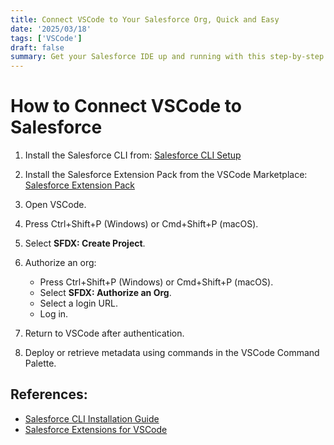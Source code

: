 ```yaml
---
title: Connect VSCode to Your Salesforce Org, Quick and Easy
date: '2025/03/18'
tags: ['VSCode']
draft: false
summary: Get your Salesforce IDE up and running with this step-by-step guide.
---
```

# How to Connect VSCode to Salesforce

1. Install the Salesforce CLI from: [Salesforce CLI Setup](https://developer.salesforce.com/docs/atlas.en-us.sfdx_setup.meta/sfdx_setup/sfdx_setup_install_cli.htm)

2. Install the Salesforce Extension Pack from the VSCode Marketplace: [Salesforce Extension Pack](https://developer.salesforce.com/tools/vscode/en/getting-started/install)  

3. Open VSCode.

4. Press Ctrl+Shift+P (Windows) or Cmd+Shift+P (macOS).

5. Select **SFDX: Create Project**.

6. Authorize an org:  
   - Press Ctrl+Shift+P (Windows) or Cmd+Shift+P (macOS).  
   - Select **SFDX: Authorize an Org**.  
   - Select a login URL.  
   - Log in.

7. Return to VSCode after authentication.

8. Deploy or retrieve metadata using commands in the VSCode Command Palette.

## References:  
- [Salesforce CLI Installation Guide](https://developer.salesforce.com/docs/atlas.en-us.sfdx_setup.meta/sfdx_setup/sfdx_setup_install_cli.htm)  
- [Salesforce Extensions for VSCode](https://developer.salesforce.com/tools/vscode/en/getting-started/install)